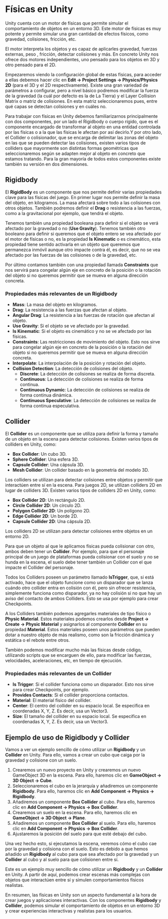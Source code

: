 # Físicas en Unity

Unity cuenta con un motor de físicas que permite simular el comportamiento de objetos en un entorno 3D. Este motor de físicas es muy potente y permite simular una gran cantidad de efectos físicos, como gravedad, colisiones, fricción, etc.  

El motor interpreta los objetos y es capaz de aplicarles gravedad, fuerzas externas, peso , fricción, detectar colisiones y más. En concreto Unity nos ofrece dos motores independientes, uno pensado para los objetos en 3D y otro pensado para el 2D. 

Empezaremos viendo la configuración global de estas físicas, para acceder a ellas debemos hacer clic en **Edit → Project Settings → Physics/Physics 2D** (para el 3D y el 2D respectivamente). Existe una gran variedad de parámetros a configurar, pero a nivel básico podremos modificar la fuerza de la gravedad (la cuál por defecto es la de La Tierra) y el Layer Collision Matrix o matriz de colisiones. En esta matriz seleccionaremos pues, entre qué capas se detectan colisiones y en cuáles no. 

Para trabajar con físicas en Unity debemos familiarizarnos principalmente con dos componentes, por un lado el Rigidbody o cuerpo rígido, que es el componente encargado de transformar al objeto en una entidad controlada por las físicas o a la que las físicas le afectan por así decirlo.Y por otro lado,  el Collider o colisionador, que se encarga de delimitar las zonas del objeto en las que se pueden detectar las colisiones, existen varios tipos de colliders que mayormente son distintas formas geométricas que seleccionaremos según se adapten mejor al objeto en concreto que estamos tratando. Para la gran mayoría de todos estos componentes existe también su versión en dos dimensiones.  

## Rigidbody

El **RigidBody** es un componente que nos permite definir varias propiedades clave para las físicas del juego. En primer lugar nos permite definir la masa del objeto, en kilogramos. La masa afectará sobre todo a las colisiones con otros objetos. También podremos definir el **Drag** o resistencia a las fuerzas, como a la gravitacional por ejemplo, que tendrá el objeto. 

Tenemos también una propiedad booleana para definir si el objeto se verá afectado por la gravedad o no (**Use Gravity**). Tenemos también otro booleano para definir si queremos que el objeto entero se vea afectado por el motor de físicas o no, es la propiedad **Is** **Kinematic** o es cinemático, esta propiedad tiene sentido activarla en un objeto que queremos que permanezca inmóvil aunque otro impacte contra él, es decir, que no se vea afectado por las fuerzas de las colisiones o de la gravedad, etc. 

Por último contamos también con una propiedad llamada **Constraints** que nos servirá para congelar algún eje en concreto de la posición o la rotación del objeto si no queremos permitir que se mueva en alguna dirección concreta. 

### Propiedades más relevantes de un Rigidbody

- **Mass**: La masa del objeto en kilogramos.
- **Drag**: La resistencia a las fuerzas que afectan al objeto.
- **Angular Drag**: La resistencia a las fuerzas de rotación que afectan al objeto.
- **Use Gravity**: Si el objeto se ve afectado por la gravedad.
- **Is Kinematic**: Si el objeto es cinemático y no se ve afectado por las físicas.
- **Constraints**: Las restricciones de movimiento del objeto. Esto nos sirve para congelar algún eje en concreto de la posición o la rotación del objeto si no queremos permitir que se mueva en alguna dirección concreta.
- **Interpolate**: La interpolación de la posición y rotación del objeto.
- **Collision Detection**: La detección de colisiones del objeto. 
    - **Discrete**: La detección de colisiones se realiza de forma discreta.
    - **Continuous**: La detección de colisiones se realiza de forma continua.
    - **Continuous Dynamic**: La detección de colisiones se realiza de forma continua dinámica.
    - **Continuous Speculative**: La detección de colisiones se realiza de forma continua especulativa.

## Collider

El **Collider** es un componente que se utiliza para definir la forma y tamaño de un objeto en la escena para detectar colisiones. Existen varios tipos de colliders en Unity, como:    

- **Box Collider**: Un cubo 3D.
- **Sphere Collider**: Una esfera 3D.
- **Capsule Collider**: Una cápsula 3D.
- **Mesh Collider**: Un collider basado en la geometría del modelo 3D.

Los colliders se utilizan para detectar colisiones entre objetos y permitir que interactúen entre sí en la escena. Para juegos 2D, se utilizan colliders 2D en lugar de colliders 3D. Existen varios tipos de colliders 2D en Unity, como:  

- **Box Collider 2D**: Un rectángulo 2D.
- **Circle Collider 2D**: Un círculo 2D.
- **Polygon Collider 2D**: Un polígono 2D.
- **Edge Collider 2D**: Un borde 2D.
- **Capsule Collider 2D**: Una cápsula 2D.

Los colliders 2D se utilizan para detectar colisiones entre objetos en un entorno 2D.

Para que un objeto al que le aplicamos físicas pueda colisionar con otro, ambos deben tener un **Collider**. Por ejemplo, para que el personaje principal de un juego de plataformas pueda colisionar con el suelo y no se hunda en la escena, el suelo debe tener también un Collider con el que impacte el Collider del personaje. 

Todos los Colliders poseen un parámetro llamado **IsTrigger**, que, si está activado, hace que el objeto funcione como un disparador que se lanza cuándo otro collider entra en colisión con él, pero sin ofrecer resistencia, simplemente funciona como disparador, ya no hay colisión si no que hay un aviso del contacto de ambos Colliders. Esto se usa por ejemplo para crear Checkpoints. 

A los Colliders también podemos agregarles materiales de tipo físico o **Physic Material**. Estos materiales podemos crearlos desde **Project → Create → Physic Material** y asignarlos al componente **Collider** en su propiedad **Material**. Estos materiales poseen unos parámetros que pueden dotar a nuestro objeto de más realismo, como son la fricción dinámica y estática o el rebote entre otros. 

También podemos modificar mucho más las físicas desde código, utilizando scripts que se encarguen de ello, para modificar las fuerzas, velocidades, aceleraciones, etc, en tiempo de ejecución. 

### Propiedades más relevantes de un Collider

- **Is Trigger**: Si el collider funciona como un disparador. Esto nos sirve para crear Checkpoints, por ejemplo.
- **Provides Contacts**: Si el collider proporciona contactos. 
- **Material**: El material físico del collider.
- **Center**: El centro del collider en su espacio local. Se especifica en coordenadas X, Y, Z. Es decir, usa un Vector3.
- **Size**: El tamaño del collider en su espacio local. Se especifica en coordenadas X, Y, Z. Es decir, usa un Vector3.

## Ejemplo de uso de Rigidbody y Collider

Vamos a ver un ejemplo sencillo de cómo utilizar un **Rigidbody** y un **Collider** en Unity. Para ello, vamos a crear un cubo que caiga por la gravedad y colisione con un suelo.  

1. Crearemos un nuevo proyecto en Unity y crearemos un nuevo GameObject 3D en la escena. Para ello, haremos clic en **GameObject → 3D Object → Cube**.
2. Seleccionaremos el cubo en la jerarquía y añadiremos un componente **Rigidbody**. Para ello, haremos clic en **Add Component → Physics → Rigidbody**.
3. Añadiremos un componente **Box Collider** al cubo. Para ello, haremos clic en **Add Component → Physics → Box Collider**.
4. Crearemos un suelo en la escena. Para ello, haremos clic en **GameObject → 3D Object → Plane**.
5. Añadiremos un componente **Box Collider** al suelo. Para ello, haremos clic en **Add Component → Physics → Box Collider**.
6. Ajustaremos la posición del suelo para que esté debajo del cubo.

Una vez hecho esto, si ejecutamos la escena, veremos cómo el cubo cae por la gravedad y colisiona con el suelo. Esto es debido a que hemos añadido un **Rigidbody** al cubo para que sea afectado por la gravedad y un **Collider** al cubo y al suelo para que colisionen entre sí.    

Este es un ejemplo muy sencillo de cómo utilizar un **Rigidbody** y un **Collider** en Unity. A partir de aquí, podemos crear escenas más complejas con objetos que interactúen entre sí y simulen comportamientos físicos realistas.   

En resumen, las físicas en Unity son un aspecto fundamental a la hora de crear juegos y aplicaciones interactivas. Con los componentes **Rigidbody** y **Collider**, podemos simular el comportamiento de objetos en un entorno 3D y crear experiencias interactivas y realistas para los usuarios. 

